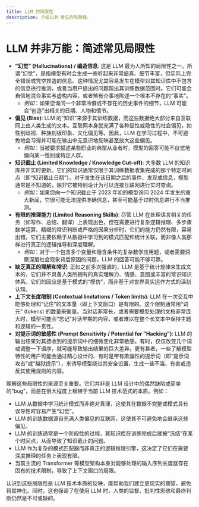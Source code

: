 ```yaml
---
title: LLM 的局限性
description: 介绍LLM 常见的局限性。
---
```


# **LLM 并非万能：简述常见局限性**

* **“幻觉” (Hallucinations) / 编造信息**: 这是 LLM 最为人所知的局限性之一。所谓“幻觉”，是指模型有时会生成一些听起来非常逼真、细节丰富，但实际上完全错误或凭空捏造的信息。这种情况尤其容易发生在模型对其知识库中不包含的信息进行推测，或者当用户提出的问题超出其训练数据范围时。它们可能会自信地混合事实与虚构内容，或者煞有介事地陈述一个根本不存在的“事实”。
  * *例如*：如果您询问一个非常冷僻或不存在的历史事件的细节，LLM 可能会“创造”出相关的日期、人物和情节。
* **偏见 (Bias)**: LLM 的“知识”来源于其训练数据，而这些数据绝大部分来自互联网上由人类生成的文本。互联网本身就充满了各种显性或隐性的社会偏见，如性别歧视、种族刻板印象、文化偏见等。因此，LLM 在学习过程中，不可避免地会习得并可能在输出中无意识地反映甚至放大这些偏见。
  * *例如*：当被要求描述某些职业的典型从业者时，模型的回答可能不自觉地偏向某一性别或特定人群。
* **知识截止 (Limited Knowledge / Knowledge Cut-off)**: 大多数 LLM 的知识库并非实时更新。它们的知识通常仅限于其训练数据收集完成的那个特定时间点（即“知识截止日期”）。对于发生在该日期之后的事件、发现或信息，模型通常是不知道的，除非它被特别设计为可以连接互联网进行实时查询。
  * *例如*：如果您向一个知识截止于 2023 年初的模型询问 2024 年发生的重大新闻，它很可能无法提供准确信息，甚至可能基于过时信息进行不当推测。
* **有限的推理能力 (Limited Reasoning Skills)**: 尽管 LLM 在处理语言相关的任务（如写作、总结、翻译）上表现出色，但在需要进行复杂逻辑推理、多步骤数学运算、精细的常识判断或严格的因果分析时，它们的能力仍然有限，容易出错。它们主要依赖于从数据中学习到的模式匹配和统计关联，而非像人类那样进行真正的逻辑推导和深度理解。
  * *例如*：对于一个包含多个变量和隐含条件的复杂数学应用题，或者需要洞察深层社会现象背后原因的问题，LLM 的回答可能不够可靠。
* **缺乏真正的理解和常识**: 正如之前多次强调的，LLM 是基于统计规律来生成文本的，它们并不具备人类所拥有的真实理解力、情感、意图或丰富的常识知识体系。它们的回应是基于模式的“模仿”，而非基于对世界真实运作方式的深刻认知。
* **上下文长度限制 (Contextual limitations / Token limits)**: LLM 在一次交互中能够处理和“记住”的文本量（即上下文窗口）是有限的。这个限制通常用“词元” (tokens) 的数量来衡量。当对话非常长，或者需要模型处理的文档非常庞大时，模型可能会“忘记”对话早期的内容，或者难以在整个长文本中保持主题和逻辑的一贯性。
* **对提示词的敏感性 (Prompt Sensitivity / Potential for "Hacking")**: LLM 的输出结果对其接收到的提示词中的细微变化非常敏感。有时，仅仅改变几个词或调整一下语序，就可能导致输出结果的巨大差异。更有甚者，一些了解模型特性的用户可能会通过精心设计的、有时是带有欺骗性的提示词（即“提示词攻击”或“越狱提示”），来诱导模型绕过其安全设置，生成一些不当、有害或违反其使用规则的内容。

理解这些局限性的来源至关重要。它们并非是 LLM 设计中的偶然缺陷或简单的“bug”，而是在很大程度上根植于当前 LLM 技术范式的本质。例如：

* LLM 从数据中学习统计模式而非绝对真理，这使其在数据不完整或模式具有误导性时容易产生“幻觉”。
* LLM 的训练数据源自充满人类偏见的互联网，这使其不可避免地会继承这些偏见。
* LLM 的训练通常是一个阶段性的过程，其知识库在训练完成后就被“冻结”在某个时间点，从而导致了知识截止的问题。
* LLM 作为复杂的模式匹配器而非真正的逻辑推理引擎，这决定了它们在需要深度推理的任务上表现有限。
* 当前主流的 Transformer 等模型架构本身对能够处理的输入序列长度就存在固有的技术限制，导致了上下文窗口的局限。

认识到这些局限性是 LLM 技术本质的反映，能帮助我们建立更现实的期望，避免将其神化。同时，这也强调了在使用 LLM 时，人类的监督、批判性思维和最终判断仍然是不可或缺的。